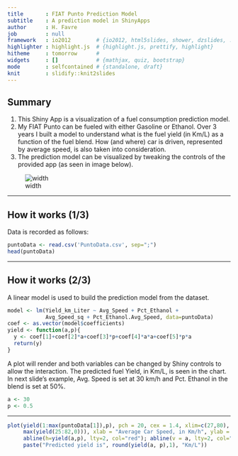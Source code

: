 ```yaml
---
title       : FIAT Punto Prediction Model
subtitle    : A prediction model in ShinyApps
author      : H. Favre
job         : null
framework   : io2012        # {io2012, html5slides, shower, dzslides, ...}
highlighter : highlight.js  # {highlight.js, prettify, highlight}
hitheme     : tomorrow      # 
widgets     : []            # {mathjax, quiz, bootstrap}
mode        : selfcontained # {standalone, draft}
knit        : slidify::knit2slides
---
```


## Summary

1. This Shiny App is a visualization of a fuel consumption prediction model.
2. My FIAT Punto can be fueled with either Gasoline or Ethanol. Over 3 years I built a model to understand what is the fuel yield (in Km/L) as a function of the fuel blend. How (and where) car is driven, represented by average speed, is also taken into consideration.
3. The prediction model can be visualized by tweaking the controls of the provided app (as seen in image below).

![width](Controls.png)

---

## How it works (1/3)

Data is recorded as follows:

```r

puntoData <- read.csv('PuntoData.csv', sep=";")
head(puntoData)
```

---

## How it works (2/3)

A linear model is used to build the prediction model from the dataset.
```r
model <- lm(Yield_km_Liter ~ Avg_Speed + Pct_Ethanol + 
            Avg_Speed_sq + Pct_Ethanol.Avg_Speed, data=puntoData)
coef <- as.vector(model$coefficients)
yield <- function(a,p){
  y <- coef[1]+coef[2]*a+coef[3]*p+coef[4]*a*a+coef[5]*p*a
  return(y)
}
```

A plot will render and both variables can be changed by Shiny controls to allow the interaction. The predicted fuel Yield, in Km/L, is seen in the chart.
In next slide's example, Avg. Speed is set at 30 km/h and Pct. Ethanol in the blend is set at 50%.

```r
a <- 30
p <- 0.5
```

---
```r
plot(yield(1:max(puntoData[1]),p), pch = 20, cex = 1.4, xlim=c(27,80), ylim=c(min(yield(25:82,1)),
     max(yield(25:82,0))), xlab = "Average Car Speed, in Km/h", ylab = "Fuel yield, Km/L")
     abline(h=yield(a,p), lty=2, col="red"); abline(v = a, lty=2, col="red"); text(x=55, y=14.5,
     paste("Predicted yield is", round(yield(a, p),1), "Km/L"))
```


